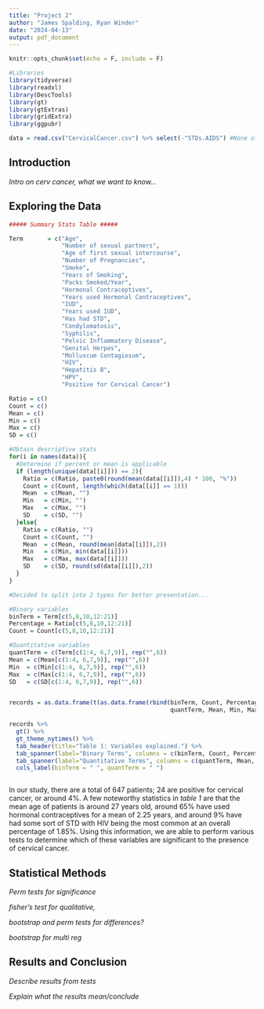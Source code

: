 ```yaml
---
title: "Project 2"
author: "James Spalding, Ryan Winder"
date: "2024-04-13"
output: pdf_document
---
```


```r
knitr::opts_chunk$set(echo = F, include = F)

#Libraries
library(tidyverse)
library(readxl)
library(DescTools)
library(gt)
library(gtExtras)
library(gridExtra)
library(ggpubr)
```

```r
data = read.csv("CervicalCancer.csv") %>% select(-"STDs.AIDS") #None of the patients had AIDS
```

## Introduction

*Intro on cerv cancer, what we want to know...*

## Exploring the Data

```r
##### Summary Stats Table #####

Term       = c("Age",
               "Number of sexual partners",
               "Age of first sexual intercourse", 
               "Number of Pregnancies",
               "Smoke",
               "Years of Smoking",
               "Packs Smoked/Year",
               "Hormonal Contraceptives", 
               "Years used Hormonal Contraceptives",
               "IUD",
               "Years used IUD",
               "Has had STD",
               "Condylomatosis", 
               "Syphilis",
               "Pelvic Inflammatory Disease",
               "Genital Herpes",
               "Molluscum Contagiosum",
               "HIV",
               "Hepatitis B",
               "HPV",
               "Positive for Cervical Cancer")

Ratio = c()
Count = c()
Mean = c()
Min = c()
Max = c()
SD = c()

#Obtain descriptive stats
for(i in names(data)){
  #Determine if percent or mean is applicable
  if (length(unique(data[[i]])) == 2){
    Ratio = c(Ratio, paste0(round(mean(data[[i]]),4) * 100, "%"))
    Count = c(Count, length(which(data[[i]] == 1)))
    Mean  = c(Mean, "")
    Min   = c(Min, "")
    Max   = c(Max, "")
    SD    = c(SD, "")
  }else{
    Ratio = c(Ratio, "")
    Count = c(Count, "")
    Mean  = c(Mean, round(mean(data[[i]]),2))
    Min   = c(Min, min(data[[i]]))
    Max   = c(Max, max(data[[i]]))
    SD    = c(SD, round(sd(data[[i]]),2))
  }
}

#Decided to split into 2 types for better presentation...

#Binary variables
binTerm = Term[c(5,8,10,12:21)]
Percentage = Ratio[c(5,8,10,12:21)]
Count = Count[c(5,8,10,12:21)]

#Quantitative variables
quantTerm = c(Term[c(1:4, 6,7,9)], rep("",6))
Mean = c(Mean[c(1:4, 6,7,9)], rep("",6))
Min  = c(Min[c(1:4, 6,7,9)], rep("",6))
Max  = c(Max[c(1:4, 6,7,9)], rep("",6))
SD   = c(SD[c(1:4, 6,7,9)], rep("",6))


records = as.data.frame(t(as.data.frame(rbind(binTerm, Count, Percentage,
                                              quantTerm, Mean, Min, Max, SD))))

records %>%
  gt() %>%
  gt_theme_nytimes() %>%
  tab_header(title="Table 1: Variables explained.") %>%
  tab_spanner(label="Binary Terms", columns = c(binTerm, Count, Percentage)) %>%
  tab_spanner(label="Quantitative Terms", columns = c(quantTerm, Mean, Min, Max, SD)) %>%
  cols_label(binTerm = " ", quantTerm = " ")



```

In our study, there are a total of 647 patients; 24 are positive for cervical cancer, or around 4%. A few noteworthy statistics in *table 1* are that the mean age of patients is around 27 years old, around 65% have used hormonal contraceptives for a mean of 2.25 years, and around 9% have had some sort of STD with HIV being the most common at an overall percentage of 1.85%. Using this information, we are able to perform various tests to determine which of these variables are significant to the presence of cervical cancer.

## Statistical Methods

*Perm tests for significance* 

*fisher's test for qualitative,*

*bootstrap and perm tests for differences?*

*bootstrap for multi reg*

## Results and Conclusion

*Describe results from tests*

*Explain what the results mean/conclude*